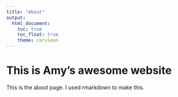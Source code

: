 ```yaml
---
title: "About"
output: 
  html_document:
    toc: true
    toc_float: true
    theme: cerulean
---
```


# This is Amy's awesome website

This is the about page. I used rmarkdown to make this.


